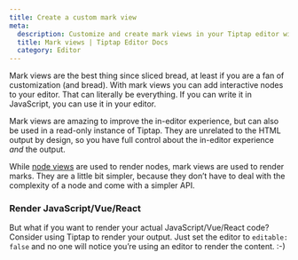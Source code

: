 ```yaml
---
title: Create a custom mark view
meta:
  description: Customize and create mark views in your Tiptap editor with interactive mark views. More in the docs!
  title: Mark views | Tiptap Editor Docs
  category: Editor
---
```



Mark views are the best thing since sliced bread, at least if you are a fan of customization (and bread). With mark views you can add interactive nodes to your editor. That can literally be everything. If you can write it in JavaScript, you can use it in your editor.

Mark views are amazing to improve the in-editor experience, but can also be used in a read-only instance of Tiptap. They are unrelated to the HTML output by design, so you have full control about the in-editor experience _and_ the output.

While [node views](/editor/extensions/custom-extensions/node-views) are used to render nodes, mark views are used to render marks. They are a little bit simpler, because they don’t have to deal with the complexity of a node and come with a simpler API.

### Render JavaScript/Vue/React

But what if you want to render your actual JavaScript/Vue/React code? Consider using Tiptap to render your output. Just set the editor to `editable: false` and no one will notice you’re using an editor to render the content. :-)
